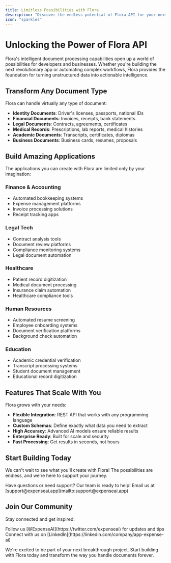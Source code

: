 ```yaml
---
title: Limitless Possibilities with Flora
description: "Discover the endless potential of Flora API for your next breakthrough application"
icon: "sparkles"
---
```


# Unlocking the Power of Flora API

Flora's intelligent document processing capabilities open up a world of possibilities for developers and businesses. Whether you're building the next revolutionary app or automating complex workflows, Flora provides the foundation for turning unstructured data into actionable intelligence.

## Transform Any Document Type

Flora can handle virtually any type of document:

- **Identity Documents**: Driver's licenses, passports, national IDs
- **Financial Documents**: Invoices, receipts, bank statements
- **Legal Documents**: Contracts, agreements, certificates
- **Medical Records**: Prescriptions, lab reports, medical histories
- **Academic Documents**: Transcripts, certificates, diplomas
- **Business Documents**: Business cards, resumes, proposals

## Build Amazing Applications

The applications you can create with Flora are limited only by your imagination:

### Finance & Accounting

- Automated bookkeeping systems
- Expense management platforms
- Invoice processing solutions
- Receipt tracking apps

### Legal Tech

- Contract analysis tools
- Document review platforms
- Compliance monitoring systems
- Legal document automation

### Healthcare

- Patient record digitization
- Medical document processing
- Insurance claim automation
- Healthcare compliance tools

### Human Resources

- Automated resume screening
- Employee onboarding systems
- Document verification platforms
- Background check automation

### Education

- Academic credential verification
- Transcript processing systems
- Student document management
- Educational record digitization

## Features That Scale With You

Flora grows with your needs:

- **Flexible Integration**: REST API that works with any programming language
- **Custom Schemas**: Define exactly what data you need to extract
- **High Accuracy**: Advanced AI models ensure reliable results
- **Enterprise Ready**: Built for scale and security
- **Fast Processing**: Get results in seconds, not hours

## Start Building Today

We can't wait to see what you'll create with Flora! The possibilities are endless, and we're here to support your journey.

<Card title="Need Help?" icon="question">
  Have questions or need support? Our team is ready to help! Email us at
  [support@expenseai.app](mailto:support@expenseai.app)
</Card>

## Join Our Community

Stay connected and get inspired:

<CardGroup cols={2}>
  <Card title="X" icon="x-twitter">
    Follow us [@ExpenseAI](https://twitter.com/expenseai) for updates and tips
  </Card>
  <Card title="LinkedIn" icon="linkedin">
    Connect with us on [LinkedIn](https://linkedin.com/company/app-expense-ai)
  </Card>
</CardGroup>

We're excited to be part of your next breakthrough project. Start building with Flora today and transform the way you handle documents forever.
